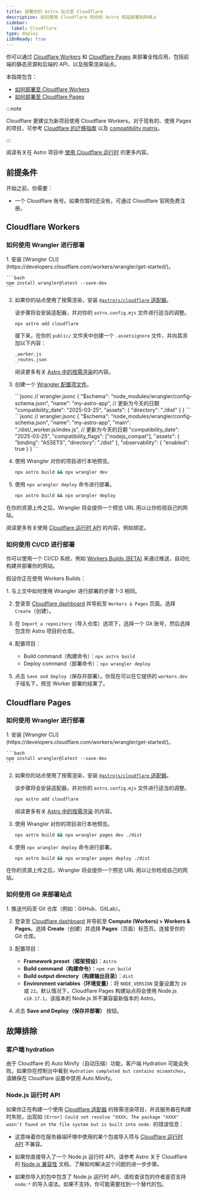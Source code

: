 ```yaml
---
title: 部署你的 Astro 站点至 Cloudflare
description: 如何使用 Cloudflare 将你的 Astro 网站部署到网络上
sidebar:
  label: Cloudflare
type: deploy
i18nReady: true
---
```


你可以通过 [Cloudflare Workers](https://developers.cloudflare.com/workers/static-assets/) 和 [Cloudflare Pages](https://pages.cloudflare.com/) 来部署全栈应用，包括前端的静态资源和后端的 API，以及按需渲染站点。

本指南包含：

- [如何部署至 Cloudflare Workers](#cloudflare-workers)
- [如何部署至 Cloudflare Pages](#cloudflare-pages)

:::note

Cloudflare 更建议为新项目使用 Cloudflare Workers。对于现有的、使用 Pages 的项目，可参考 [Cloudflare 的迁移指南](https://developers.cloudflare.com/workers/static-assets/migration-guides/migrate-from-pages/) 以及 [compatibility matrix](https://developers.cloudflare.com/workers/static-assets/migration-guides/migrate-from-pages/#compatibility-matrix)。

:::

<ReadMore>阅读有关在 Astro 项目中 [使用 Cloudflare 运行时](/zh-cn/guides/integrations-guide/cloudflare/) 的更多内容。</ReadMore>

## 前提条件

开始之前，你需要：

- 一个 Cloudflare 账号。如果你暂时还没有，可通过 Cloudflare 官网免费注册。

## Cloudflare Workers

### 如何使用 Wrangler 进行部署

<Steps>
1. 安装 [Wrangler CLI](https://developers.cloudflare.com/workers/wrangler/get-started/)。

    ```bash
    npm install wrangler@latest --save-dev
    ```

2. 如果你的站点使用了按需渲染，安装 [`@astrojs/cloudflare` 适配器](/zh-cn/guides/integrations-guide/cloudflare/)。

    该步骤将会安装适配器，并对你的 `astro.config.mjs` 文件进行适当的调整。
    
      ```bash
      npx astro add cloudflare
      ```
      
      接下来，在你的 `public/` 文件夹中创建一个 `.assetsignore` 文件，并向其添加以下内容：
      ```txt title="public/.assetsignore"
      _worker.js
      _routes.json
      ```
  
    <ReadMore>阅读更多有关 [Astro 中的按需渲染](/zh-cn/guides/on-demand-rendering/)的内容。</ReadMore>

3. 创建一个 [Wrangler 配置项文件](https://developers.cloudflare.com/workers/wrangler/configuration/)。

    <StaticSsrTabs>
      <Fragment slot="static">
        ```jsonc
        // wrangler.jsonc
        {
          "$schema": "node_modules/wrangler/config-schema.json",
          "name": "my-astro-app",
          // 更新为今天的日期
          "compatibility_date": "2025-03-25",
          "assets": {
            "directory": "./dist"
          }
        }
        ```
      </Fragment>
      <Fragment slot="ssr">
        ```jsonc
        // wrangler.jsonc
        {
          "$schema": "node_modules/wrangler/config-schema.json",
          "name": "my-astro-app",
          "main": "./dist/_worker.js/index.js",
          // 更新为今天的日期
          "compatibility_date": "2025-03-25",
          "compatibility_flags": ["nodejs_compat"],
          "assets": {
            "binding": "ASSETS",
            "directory": "./dist"
          },
          "observability": {
            "enabled": true
          }
        }
    ```
      </Fragment>
    </StaticSsrTabs>

4. 使用 Wrangler 对你的项目进行本地预览。

    ```bash
    npx astro build && npx wrangler dev
    ```

5. 使用 `npx wrangler deploy` 命令进行部署。

    ```bash
    npx astro build && npx wrangler deploy
    ```
</Steps>

在你的资源上传之后，Wrangler 将会提供一个预览 URL 用以让你检视自己的网站。

<ReadMore>阅读更多有关使用 [Cloudflare 运行时 API](/zh-cn/guides/integrations-guide/cloudflare/) 的内容，例如绑定。</ReadMore>

### 如何使用 CI/CD 进行部署

你可以使用一个 CI/CD 系统，例如 [Workers Builds (BETA)](https://developers.cloudflare.com/workers/ci-cd/builds/) 来通过推送，自动化构建并部署你的网站。

假设你正在使用 Workers Builds：

<Steps>
1. 与上文中如何使用 Wrangler 进行部署的步骤 1-3 相同。

2. 登录至 [Cloudflare dashboard](https://dash.cloudflare.com/) 并导航至 `Workers & Pages` 页面。选择 `Create`（创建）。

3. 在 `Import a repository`（导入仓库）选项下，选择一个 Git 账号，然后选择包含你 Astro 项目的仓库。

4. 配置项目：
    - Build command（构建命令）：`npx astro build`
    - Deploy command（部署命令）：`npx wrangler deploy`
    
5. 点击 `Save and Deploy`（保存并部署）。你现在可以在它提供的 `workers.dev` 子域名下，预览 Worker 部署的结果了。
</Steps>

## Cloudflare Pages

### 如何使用 Wrangler 进行部署

<Steps>
1. 安装 [Wrangler CLI](https://developers.cloudflare.com/workers/wrangler/get-started/)。

    ```bash
    npm install wrangler@latest --save-dev
    ```

2. 如果你的站点使用了按需渲染，安装 [`@astrojs/cloudflare` 适配器](/zh-cn/guides/integrations-guide/cloudflare/)。
    
    该步骤将会安装适配器，并对你的 `astro.config.mjs` 文件进行适当的调整。
    
      ```bash
      npx astro add cloudflare
      ```
      
    <ReadMore>阅读更多有关 [Astro 中的按需渲染](/zh-cn/guides/on-demand-rendering/) 的内容。</ReadMore>

3. 使用 Wrangler 对你的项目进行本地预览。

    ```bash
    npx astro build && npx wrangler pages dev ./dist
    ```

4. 使用 `npx wrangler deploy` 命令进行部署。

    ```bash
    npx astro build && npx wrangler pages deploy ./dist
    ```
</Steps>

在你的资源上传之后，Wrangler 将会提供一个预览 URL 用以让你检视自己的网站。

### 如何使用 Git 来部署站点

<Steps>
1. 推送代码至 Git 仓库（例如：GitHub、GitLab）。

2. 登录至 [Cloudflare dashboard](https://dash.cloudflare.com/) 并导航至 **Compute (Workers) > Workers & Pages**。选择 **Create**（创建）并选择 **Pages**（页面）标签页。连接至你的 Git 仓库。

3. 配置项目：
    - **Framework preset（框架预设）**：`Astro`
    - **Build command（构建命令）**：`npm run build`
    - **Build output directory（构建输出目录）**：`dist`
    - **Environment variables（环境变量）**：将 `NODE_VERSION` 变量设置为 `20` 或 `22`。默认情况下，Cloudflare Pages 构建站点将会使用 Node.js `v18.17.1`，该版本的 Node.js 并不兼容最新版本的 Astro。

4. 点击 **Save and Deploy（保存并部署）** 按钮。
</Steps>

## 故障排除

### 客户端 hydration

由于 Cloudflare 的 Auto Minify（自动压缩）功能，客户端 Hydration 可能会失败。如果你在控制台中看到 `Hydration completed but contains mismatches`，请确保在 Cloudflare 设置中禁用 Auto Minify。

### Node.js 运行时 API

如果你正在构建一个使用 [Cloudflare 适配器](/zh-cn/guides/integrations-guide/cloudflare/) 的按需渲染项目，并且服务器在构建时失败，出现如 `[Error] Could not resolve "XXXX. The package "XXXX" wasn't found on the file system but is built into node.` 的错误信息：

- 这意味着你在服务器端环境中使用的某个包或导入项与 [Cloudflare 运行时 API](https://developers.cloudflare.com/workers/runtime-apis/nodejs/) 不兼容。

- 如果你直接导入了一个 Node.js 运行时 API，请参考 Astro 关于 Cloudflare 的 [Node.js 兼容性](/zh-cn/guides/integrations-guide/cloudflare/#nodejs-兼容性) 文档，了解如何解决这个问题的进一步步骤。

- 如果你导入的包中包含了 Node.js 运行时 API，请检查该包的作者是否支持 `node:*` 的导入语法。如果不支持，你可能需要找到一个替代的包。
